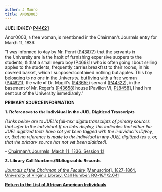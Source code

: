 ```yaml
---
author: J Munro
title: ANON0003
---
```

**JUEL ID/KEY: [P44621](http://juel.iath.virginia.edu/public_person?person=44621 "P44621")** 

Anon0003, a free woman, is mentioned in the Chairman's Journals entry for March 11, 1836:

"I was informed to day by Mr. Penci ([P43877](http://juel.iath.virginia.edu/public_person?person=43877#m1 "P43877")) that the servants in the University are in the habit of furnishing expensive suppers to the students; & that a small negro boy ([P46981](http://juel.iath.virginia.edu/public_person?person=46981#m1 "P46981")) who is often going about selling apples to the students, frequently carries breakfast to their rooms, in his covered basket, which I supposed contained nothing but apples. This boy belonging to no one in the University, but living with a free woman ([P44621](http://juel.iath.virginia.edu/public_person?person=44621 "P44621")), the wife of Dr. Magill's ([P43655](http://juel.iath.virginia.edu/public_person?person=43655#m1 "P43655")) servant ([P44622](http://juel.iath.virginia.edu/public_person?person=44622 "P44622")), in the basement of Mr. Roger's ([P43658](http://juel.iath.virginia.edu/public_person?person=43658#m1 "P43658")) house \[Pavilion VI, [PL8458](http://juel.iath.virginia.edu/public_place?place=8458#m1 "PL8458")\], I had him sent out of the University immediately."

**PRIMARY SOURCE INFORMATION** 

**1\. References to the Individual in the JUEL Digitized Transcripts**

_(Links below are to JUEL's full-text digital transcripts of primary sources that refer to the individual. If no links display, this indicates that either the JUEL digitized texts have not yet been tagged with the individual's ID/Key, or, that no reference is made to the individual in any JUEL digitized texts, or, that the primary source has not yet been digitized)._  

\- [Chairman's Journals, March 11, 1836, Session 12](http://juel.iath.virginia.edu/node/343?doc=/juel_display/chairman-journal/Sessions/session-012 "Chairman's Journal 1836")

**2\. Library Call Numbers/Bibliographic Records**

[_Journals of the Chairman of the Faculty_ \[Manuscript\], 1827-1864. University of Virginia Library. Call Number: RG-19/1/2.041](http://search.lib.virginia.edu/catalog/u4005116 "Chairman's Journal")

**[Return to the List of African American Individuals](http://juel.iath.virginia.edu/node/367 "Return to the List of African-American Individuals")**